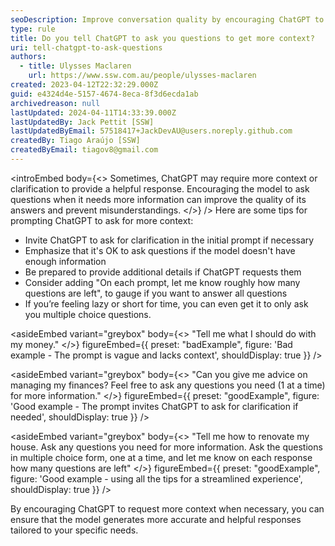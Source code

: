 ```yaml
---
seoDescription: Improve conversation quality by encouraging ChatGPT to ask questions when needed, providing more accurate and helpful responses.
type: rule
title: Do you tell ChatGPT to ask you questions to get more context?
uri: tell-chatgpt-to-ask-questions
authors:
  - title: Ulysses Maclaren
    url: https://www.ssw.com.au/people/ulysses-maclaren
created: 2023-04-12T22:32:29.000Z
guid: e4324d4e-5157-4674-8eca-8f3d6ecda1ab
archivedreason: null
lastUpdated: 2024-04-11T14:33:39.000Z
lastUpdatedBy: Jack Pettit [SSW]
lastUpdatedByEmail: 57518417+JackDevAU@users.noreply.github.com
createdBy: Tiago Araújo [SSW]
createdByEmail: tiagov8@gmail.com
---
```


<introEmbed
  body={<>
Sometimes, ChatGPT may require more context or clarification to provide a helpful response. Encouraging the model to ask questions when it needs more information can improve the quality of its answers and prevent misunderstandings.
  </>}
/>
Here are some tips for prompting ChatGPT to ask for more context:

- Invite ChatGPT to ask for clarification in the initial prompt if necessary
- Emphasize that it's OK to ask questions if the model doesn't have enough information
- Be prepared to provide additional details if ChatGPT requests them
- Consider adding "On each prompt, let me know roughly how many questions are left", to gauge if you want to answer all questions
- If you’re feeling lazy or short for time, you can even get it to only ask you multiple choice questions.

<asideEmbed
  variant="greybox"
  body={<>
    "Tell me what I should do with my money."
  </>}
  figureEmbed={{
    preset: "badExample",
    figure: 'Bad example - The prompt is vague and lacks context',
    shouldDisplay: true
  }}
/>

<asideEmbed
  variant="greybox"
  body={<>
    "Can you give me advice on managing my finances? Feel free to ask any questions you need (1 at a time) for more information."
  </>}
  figureEmbed={{
    preset: "goodExample",
    figure: 'Good example - The prompt invites ChatGPT to ask for clarification if needed',
    shouldDisplay: true
  }}
/>

<asideEmbed
  variant="greybox"
  body={<>
    "Tell me how to renovate my house. Ask any questions you need for more information. Ask the questions in multiple choice form, one at a time, and let me know on each response how many questions are left"
  </>}
  figureEmbed={{
    preset: "goodExample",
    figure: 'Good example - using all the tips for a streamlined experience',
    shouldDisplay: true
  }}
/>

By encouraging ChatGPT to request more context when necessary, you can ensure that the model generates more accurate and helpful responses tailored to your specific needs.
